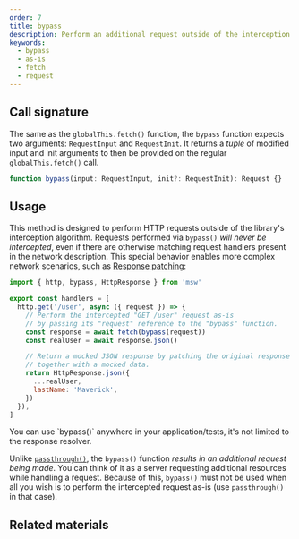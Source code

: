 ```yaml
---
order: 7
title: bypass
description: Perform an additional request outside of the interception algorithm.
keywords:
  - bypass
  - as-is
  - fetch
  - request
---
```


## Call signature

The same as the `globalThis.fetch()` function, the `bypass` function expects two arguments: `RequestInput` and `RequestInit`. It returns a _tuple_ of modified input and init arguments to then be provided on the regular `globalThis.fetch()` call.

```ts
function bypass(input: RequestInput, init?: RequestInit): Request {}
```


<PageCard
  icon={CodeBracketSquareIcon}
  url="https://github.com/mswjs/msw/tree/main/src/core/bypass.ts"
  title="bypass.ts"
  description="Source code for the `bypass` namespace."
/>

## Usage

This method is designed to perform HTTP requests outside of the library's interception algorithm. Requests performed via `bypass()` _will never be intercepted_, even if there are otherwise matching request handlers present in the network description. This special behavior enables more complex network scenarios, such as [Response patching](/docs/http/mocking-responses/response-patching):

```js /bypass/1,3 {7}
import { http, bypass, HttpResponse } from 'msw'

export const handlers = [
  http.get('/user', async ({ request }) => {
    // Perform the intercepted "GET /user" request as-is
    // by passing its "request" reference to the "bypass" function.
    const response = await fetch(bypass(request))
    const realUser = await response.json()

    // Return a mocked JSON response by patching the original response
    // together with a mocked data.
    return HttpResponse.json({
      ...realUser,
      lastName: 'Maverick',
    })
  }),
]
```


<Info>
  You can use `bypass()` anywhere in your application/tests, it's not limited to
  the response resolver.
</Info>

Unlike [`passthrough()`](/docs/api/passthrough), the `bypass()` function _results in an additional request being made_. You can think of it as a server requesting additional resources while handling a request. Because of this, `bypass()` must not be used when all you wish is to perform the intercepted request as-is (use `passthrough()` in that case).

## Related materials


<div className="md:grid md:grid-cols-2 md:gap-x-5">
  <PageCard
    icon={CubeTransparentIcon}
    url="/docs/api/passthrough"
    title="passthrough"
    description="Perform an additional request outside of the interception algorithm."
  />
  <PageCard
    icon={BeakerIcon}
    url="/docs/http/mocking-responses/response-patching"
    title="Response patching"
    description="Combine original and mocked responses."
  />
</div>
